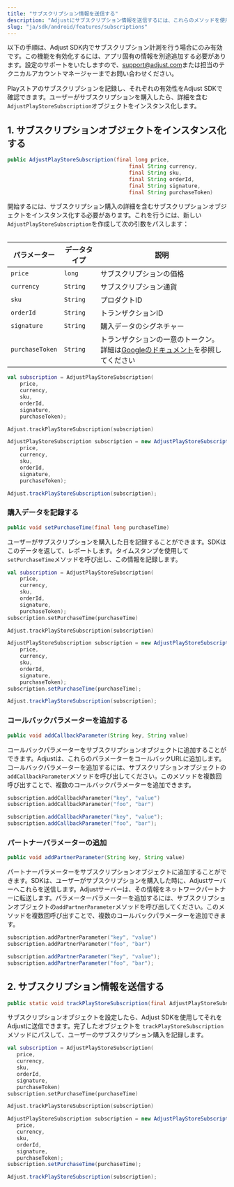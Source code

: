 ```yaml
---
title: "サブスクリプション情報を送信する"
description: "Adjustにサブスクリプション情報を送信するには、これらのメソッドを使用してください。"
slug: "ja/sdk/android/features/subscriptions"
---
```


<Callout type="important">

以下の手順は、Adjust SDK内でサブスクリプション計測を行う場合にのみ有効です。この機能を有効化するには、アプリ固有の情報を別途追加する必要があります。設定のサポートをいたしますので、[support@adjust.com](mailto:support@adjust.com)または担当のテクニカルアカウントマネージャーまでお問い合わせください。

</Callout>

Playストアのサブスクリプションを記録し、それぞれの有効性をAdjust SDKで確認できます。ユーザーがサブスクリプションを購入したら、詳細を含む `AdjustPlayStoreSubscription`オブジェクトをインスタンス化します。

## 1\. サブスクリプションオブジェクトをインスタンス化する

```java
public AdjustPlayStoreSubscription(final long price,
                                       final String currency,
                                       final String sku,
                                       final String orderId,
                                       final String signature,
                                       final String purchaseToken)
```

開始するには、サブスクリプション購入の詳細を含むサブスクリプションオブジェクトをインスタンス化する必要があります。これを行うには、新しい`AdjustPlayStoreSubscription`を作成して次の引数をパスします：

<Table>

| パラメーター    | データタイプ | 説明                                                                                                                                                             |
| --------------- | ------------ | ---------------------------------------------------------------------------------------------------------------------------------------------------------------- |
| `price`         | `long`       | サブスクリプションの価格                                                                                                                                         |
| `currency`      | `String`     | サブスクリプション通貨                                                                                                                                           |
| `sku`           | `String`     | プロダクトID                                                                                                                                                     |
| `orderId`       | `String`     | トランザクションID                                                                                                                                               |
| `signature`     | `String`     | 購入データのシグネチャー                                                                                                                                         |
| `purchaseToken` | `String`     | トランザクションの一意のトークン。詳細は[Googleのドキュメント](https://developer.android.com/reference/com/android/billingclient/api/Purchase)を参照してください |

</Table><Tabs>

 <Tab title="Kotlin" sync="kotlin">

```kotlin
val subscription = AdjustPlayStoreSubscription(
    price,
    currency,
    sku,
    orderId,
    signature,
    purchaseToken);

Adjust.trackPlayStoreSubscription(subscription)
```

</Tab>

<Tab title="Java" sync="java" >

```java
AdjustPlayStoreSubscription subscription = new AdjustPlayStoreSubscription(
    price,
    currency,
    sku,
    orderId,
    signature,
    purchaseToken);

Adjust.trackPlayStoreSubscription(subscription);
```

</Tab>

</Tabs>

### 購入データを記録する

```java
public void setPurchaseTime(final long purchaseTime)
```

ユーザーがサブスクリプションを購入した日を記録することができます。SDKはこのデータを返して、レポートします。タイムスタンプを使用して`setPurchaseTime`メソッドを呼び出し、この情報を記録します。

<Tabs>

 <Tab title="Kotlin" sync="kotlin">

```kotlin
val subscription = AdjustPlayStoreSubscription(
    price,
    currency,
    sku,
    orderId,
    signature,
    purchaseToken);
subscription.setPurchaseTime(purchaseTime)

Adjust.trackPlayStoreSubscription(subscription)
```

</Tab>

<Tab title="Java" sync="java" >

```java
AdjustPlayStoreSubscription subscription = new AdjustPlayStoreSubscription(
    price,
    currency,
    sku,
    orderId,
    signature,
    purchaseToken);
subscription.setPurchaseTime(purchaseTime);

Adjust.trackPlayStoreSubscription(subscription);
```

</Tab>

</Tabs>

### コールバックパラメーターを追加する

```java
public void addCallbackParameter(String key, String value)
```

コールバックパラメーターをサブスクリプションオブジェクトに追加することができます。Adjustは、これらのパラメーターをコールバックURLに追加します。コールバックパラメーターを追加するには、サブスクリプションオブジェクトの`addCallbackParameter`メソッドを呼び出してください。このメソッドを複数回呼び出すことで、複数のコールバックパラメーターを追加できます。

<Tabs>

 <Tab title="Kotlin" sync="kotlin">

```kotlin
subscription.addCallbackParameter("key", "value")
subscription.addCallbackParameter("foo", "bar")
```

</Tab>

<Tab title="Java" sync="java" >

```java
subscription.addCallbackParameter("key", "value");
subscription.addCallbackParameter("foo", "bar");
```

</Tab>

</Tabs>

### パートナーパラメーターの追加

```java
public void addPartnerParameter(String key, String value)
```

パートナーパラメーターをサブスクリプションオブジェクトに追加することができます。SDKは、ユーザーがサブスクリプションを購入した時に、Adjustサーバーへこれらを送信します。Adjustサーバーは、その情報をネットワークパートナーに転送します。パラメーターパラメーターを追加するには、サブスクリプションオブジェクトの`addPartnerParameter`メソッドを呼び出してください。このメソッドを複数回呼び出すことで、複数のコールバックパラメーターを追加できます。

<Tabs>

 <Tab title="Kotlin" sync="kotlin">

```kotlin
subscription.addPartnerParameter("key", "value")
subscription.addPartnerParameter("foo", "bar")
```

</Tab>

<Tab title="Java" sync="java" >

```java
subscription.addPartnerParameter("key", "value");
subscription.addPartnerParameter("foo", "bar");
```

</Tab>

</Tabs>

## 2\. サブスクリプション情報を送信する

```java
public static void trackPlayStoreSubscription(final AdjustPlayStoreSubscription subscription)
```

サブスクリプションオブジェクトを設定したら、Adjust SDKを使用してそれをAdjustに送信できます。完了したオブジェクトを `trackPlayStoreSubscription`メソッドにパスして、ユーザーのサブスクリプション購入を記録します。

<Tabs>

 <Tab title="Kotlin" sync="kotlin">

```kotlin
val subscription = AdjustPlayStoreSubscription(
   price,
   currency,
   sku,
   orderId,
   signature,
   purchaseToken)
subscription.setPurchaseTime(purchaseTime)

Adjust.trackPlayStoreSubscription(subscription)
```

</Tab>

<Tab title="Java" sync="java" >

```java
AdjustPlayStoreSubscription subscription = new AdjustPlayStoreSubscription(
   price,
   currency,
   sku,
   orderId,
   signature,
   purchaseToken);
subscription.setPurchaseTime(purchaseTime);

Adjust.trackPlayStoreSubscription(subscription);
```

</Tab>

</Tabs>
